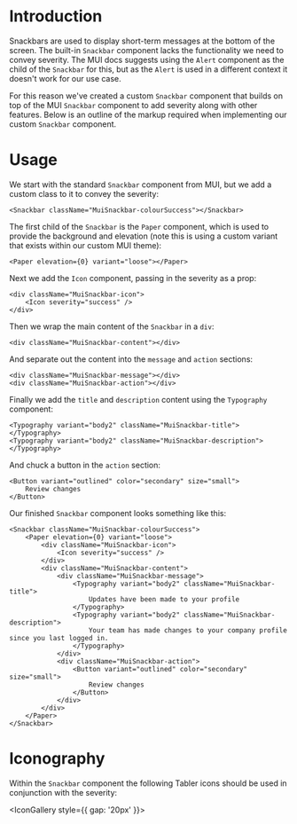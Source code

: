 
<Meta of={SnackbarStories} />

# Introduction

Snackbars are used to display short-term messages at the bottom of the screen.
The built-in `Snackbar` component lacks the functionality we need to convey severity.
The MUI docs suggests using the `Alert` component as the child of the `Snackbar`
for this, but as the `Alert` is used in a different context it doesn't work for
our use case.

For this reason we've created a custom `Snackbar` component that builds on top of
the MUI `Snackbar` component to add severity along with other features. Below is
an outline of the markup required when implementing our custom `Snackbar` component.

# Usage

We start with the standard `Snackbar` component from MUI, but we add a custom
class to it to convey the severity:

```tsx
<Snackbar className="MuiSnackbar-colourSuccess"></Snackbar>
```

The first child of the `Snackbar` is the `Paper` component, which is used to
provide the background and elevation (note this is using a custom variant that
exists within our custom MUI theme):

```tsx
<Paper elevation={0} variant="loose"></Paper>
```

Next we add the `Icon` component, passing in the severity as a prop:

```tsx
<div className="MuiSnackbar-icon">
    <Icon severity="success" />
</div>
```

Then we wrap the main content of the `Snackbar` in a `div`:

```tsx
<div className="MuiSnackbar-content"></div>
```

And separate out the content into the `message` and `action` sections:

```tsx
<div className="MuiSnackbar-message"></div>
<div className="MuiSnackbar-action"></div>
```

Finally we add the `title` and `description` content using the `Typography` component:

```tsx
<Typography variant="body2" className="MuiSnackbar-title"></Typography>
<Typography variant="body2" className="MuiSnackbar-description"></Typography>
```

And chuck a button in the `action` section:

```tsx
<Button variant="outlined" color="secondary" size="small">
    Review changes
</Button>
```

Our finished `Snackbar` component looks something like this:

```tsx
<Snackbar className="MuiSnackbar-colourSuccess">
    <Paper elevation={0} variant="loose">
        <div className="MuiSnackbar-icon">
            <Icon severity="success" />
        </div>
        <div className="MuiSnackbar-content">
            <div className="MuiSnackbar-message">
                <Typography variant="body2" className="MuiSnackbar-title">
                    Updates have been made to your profile
                </Typography>
                <Typography variant="body2" className="MuiSnackbar-description">
                    Your team has made changes to your company profile since you last logged in.
                </Typography>
            </div>
            <div className="MuiSnackbar-action">
                <Button variant="outlined" color="secondary" size="small">
                    Review changes
                </Button>
            </div>
        </div>
    </Paper>
</Snackbar>
```

# Iconography

Within the `Snackbar` component the following Tabler icons should be used in
conjunction with the severity:

<IconGallery style={{ gap: '20px' }}>
    <IconItem name="IconCircleCheckFilled">
        <IconCircleCheckFilled color="#479570" />
    </IconItem>
    <IconItem name="IconAlertTriangleFilled">
        <IconAlertTriangleFilled color="#f59e0b" />
    </IconItem>
    <IconItem name="IconCircleXFilled">
        <IconCircleXFilled color="#dc2626" />
    </IconItem>
    <IconItem name="IconCircleCheckFilled">
        <IconCircleCheckFilled color="#326cff" />
    </IconItem>
</IconGallery>
